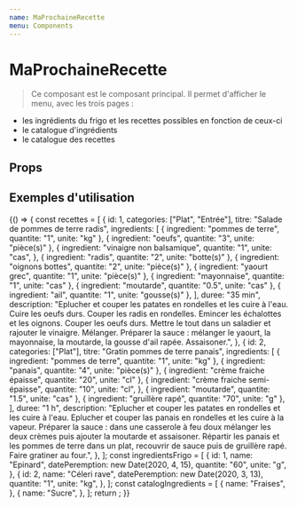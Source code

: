 ```yaml
---
name: MaProchaineRecette
menu: Components
---
```


# MaProchaineRecette


> Ce composant est le composant principal. Il permet d'afficher le menu, avec les trois pages :

- les ingrédients du frigo et les recettes possibles en fonction de ceux-ci
- le catalogue d'ingrédients
- le catalogue des recettes

## Props

<Props of={MaProchaineRecette} />

## Exemples d'utilisation

<Playground>
  {() => {
    const recettes = [
      {
        id: 1,
        categories: ["Plat", "Entrée"],
        titre: "Salade de pommes de terre radis",
        ingredients: [
          { ingredient: "pommes de terre", quantite: "1", unite: "kg" },
          { ingredient: "oeufs", quantite: "3", unite: "pièce(s)" },
          {
            ingredient: "vinaigre non balsamique",
            quantite: "1",
            unite: "cas",
          },
          { ingredient: "radis", quantite: "2", unite: "botte(s)" },
          { ingredient: "oignons bottes", quantite: "2", unite: "pièce(s)" },
          { ingredient: "yaourt grec", quantite: "1", unite: "pièce(s)" },
          { ingredient: "mayonnaise", quantite: "1", unite: "cas" },
          { ingredient: "moutarde", quantite: "0.5", unite: "cas" },
          { ingredient: "ail", quantite: "1", unite: "gousse(s)" },
        ],
        duree: "35 min",
        description:
          "Eplucher et couper les patates en rondelles et les cuire à l'eau. Cuire les oeufs durs. Couper les radis en rondelles. Emincer les échalottes et les oignons. Couper les oeufs durs. Mettre le tout dans un saladier et rajouter le vinaigre. Mélanger. Préparer la sauce :  mélanger le yaourt, la mayonnaise, la moutarde, la gousse d'ail rapée. Assaisoner.",
      },
      {
        id: 2,
        categories: ["Plat"],
        titre: "Gratin pommes de terre panais",
        ingredients: [
          { ingredient: "pommes de terre", quantite: "1", unite: "kg" },
          { ingredient: "panais", quantite: "4", unite: "pièce(s)" },
          { ingredient: "crème fraiche épaisse", quantite: "20", unite: "cl" },
          {
            ingredient: "crème fraiche semi-épaisse",
            quantite: "10",
            unite: "cl",
          },
          { ingredient: "moutarde", quantite: "1.5", unite: "cas" },
          { ingredient: "gruillère rapé", quantite: "70", unite: "g" },
        ],
        duree: "1 h",
        description:
          "Eplucher et couper les patates en rondelles et les cuire à l'eau. Eplucher et couper las panais en rondelles et les cuire à la vapeur. Préparer la sauce : dans une casserole à feu doux mélanger les deux crèmes puis ajouter la moutarde et assaisoner. Répartir les panais et les pommes de terre dans un plat, recouvrir de sauce puis de gruillère rapé. Faire gratiner au four.",
      },
    ];
    const ingredientsFrigo = [
      {
        id: 1,
        name: "Epinard",
        datePeremption: new Date(2020, 4, 15),
        quantite: "60",
        unite: "g",
      },
      {
        id: 2,
        name: "Céleri rave",
        datePeremption: new Date(2020, 3, 13),
        quantite: "1",
        unite: "kg",
      },
    ];
    const catalogIngredients = [
      {
        name: "Fraises",
      },
      {
        name: "Sucre",
      },
    ];
    return <MaProchaineRecette />;
  }}
</Playground>
